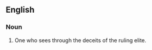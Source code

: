 ==English==
===Noun===
{{en-noun|sg=[[conspiracy]] [[theory]]}}

# One who sees through the deceits of the ruling elite.